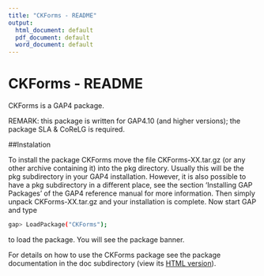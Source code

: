 ```yaml
---
title: "CKForms - README"
output:
  html_document: default
  pdf_document: default
  word_document: default
---
```

<style type="text/css">
.title {
  display: none;
}

#getting-started img {
  margin-right: 10px;
}

</style>


# CKForms - README

CKForms is a GAP4 package.

REMARK: this package is written for GAP4.10 (and higher versions); the package SLA & CoReLG is required.

##Instalation

To install the package CKForms move the file  CKForms-XX.tar.gz (or any other archive containing it) into the pkg directory. Usually this will be the pkg subdirectory in your GAP4 installation. However, it is also possible to have a pkg subdirectory in a different place, see the section ‘Installing GAP Packages’ of the GAP4 reference manual for more information. Then simply unpack  CKForms-XX.tar.gz and your installation is complete. Now start GAP and type

```bash
gap> LoadPackage("CKForms");
```

to load the package. You will see the package banner.

For details on how to use the CKForms package see the package documentation in the doc subdirectory (view its [HTML version](https://pjastr.github.io/CKForms/)).

